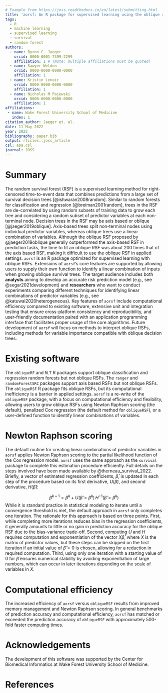 ```yaml
---
# Example from https://joss.readthedocs.io/en/latest/submitting.html
title: 'aorsf: An R package for supervised learning using the oblique random survival forest'
tags:
  - R
  - machine learning
  - supervised learning
  - survival
  - random forest
authors:
  - name: Byron C. Jaeger
    orcid: 0000-0001-7399-2299
    affiliation: 1 # (Note: multiple affiliations must be quoted)
  - name: Sawyer Welden
    orcid: 0000-0000-0000-0000
    affiliation: 1
  - name: Kristin Lenoir
    orcid: 0000-0000-0000-0000
    affiliation: 1
  - name: Nicholas M Pajewski
    orcid: 0000-0000-0000-0000
    affiliation: 1
affiliations:
 - name: Wake Forest University School of Medicine
   index: 1
citation_author: Jaeger et. al.
date: 11 May 2022
year: 2022
bibliography: paper.bib
output: rticles::joss_article
csl: apa.csl
journal: JOSS
---
```


# Summary

The random survival forest (RSF) is a supervised learning method for right-censored time-to-event data that combines predictions from a large set of survival decision trees [@ishwaran2008random]. Similar to random forests for classification and regression [@breiman2001random], trees in the RSF are de-correlated by using random subsets of training data to grow each tree and considering a random subset of predictor variables at each non-terminal node. Decision trees in the RSF may be axis based or oblique [@jaeger2019oblique]. Axis-based trees split non-terminal nodes using individual predictor variables, whereas oblique trees use a linear combination of variables. Although the oblique RSF proposed by @jaeger2019oblique generally outperformed the axis-based RSF in prediction tasks, the time to fit an oblique RSF was about 200 times that of the axis based RSF, making it difficult to use the oblique RSF in applied settings. 
``aorsf`` is an R package optimized for supervised learning with oblique RSFs. Extensions of ``aorsf``'s core features are supported by allowing users to supply their own function to identify a linear combination of inputs when growing oblique survival trees. The target audience includes both __analysts__ aiming to develop an accurate risk prediction model (e.g., see @segar2021development) and __researchers__ who want to conduct experiments comparing different techniques for identifying linear combinations of predictor variables (e.g., see @katuwal2020heterogeneous). Key features of ``aorsf`` include computational efficiency compared to existing software, extensive unit and integration testing that ensure cross-platform consistency and reproducibility, and user-friendly documentation paired with an application programming interface that facilitates proper usage of the core algorithms. Future development of ``aorsf`` will focus on  methods to interpret oblique RSFs, including methods for variable importance compatible with oblique decision trees.

# Existing software 

The `obliqueRF` and `RLT` R packages support oblique classification and regression random forests but not oblique RSFs. The `ranger` and `randomForestSRC` packages support axis based RSFs but not oblique RSFs. The ``obliqueRSF`` R package fits oblique RSFs, but its computational inefficiency is a barrier in applied settings. ``aorsf`` is a re-write of the `obliqueRSF` package, with a focus on computational efficiency and flexibility, allowing users to grow oblique RSFs using Newton Raphson scoring (the default), penalized Cox regression (the default method for `obliqueRSF`), or a user-defined function to identify linear combinations of variables. 

# Newton Raphson scoring

The default routine for creating linear combinations of predictor variables in ``aorsf`` applies Newton Raphson scoring to the partial likelihood function of the Cox regression model. ``aorsf`` uses the same approach as the `survival` package to complete this estimation procedure efficiently. Full details on the steps involved have been made available by @therneau_survival_2022. Briefly, a vector of estimated regression coefficients, $\hat{\beta}$, is updated in each step of the procedure based on its first derivative, $U(\hat{\beta})$, and second derivative, $H(\hat{\beta})$: 

$$ \hat{\beta}^{k+1} =  \hat{\beta}^{k} + U(\hat{\beta} = \hat{\beta}^{k})\, H^{-1}(\hat{\beta} = \hat{\beta}^{k})$$
While it is standard practice in statistical modeling to iterate until a convergence threshold is met, the default approach in ``aorsf`` only completes one iteration. The rationale for this approach is based on three points. First, while completing more iterations reduces bias in the regression coefficients, it generally amounts to little or no gain in prediction accuracy for the oblique RSF due to the bias-variance trade-off. Second, computing $U$ and $H$ requires computation and exponentiation of the vector $X\hat{\beta}$, where $X$ is the matrix of predictor values, but these steps can be skipped on the first iteration if an initial value of $\hat{\beta} = 0$ is chosen, allowing for a reduction in required computation. Third, using only one iteration with a starting value of 0 for $\hat{\beta}$ ensures numerical stability by avoiding exponentiation of large numbers, which can occur in later iterations depending on the scale of variables in $X$.

# Computational efficiency

The increased efficiency of ``aorsf`` versus `obliqueRSF` results from improved memory management and Newton Raphson scoring. In general benchmarks of prediction accuracy and computational efficiency, ``aorsf`` has matched or exceeded the prediction accuracy of `obliqueRSF` with approximately 500-fold faster computing times. 

# Acknowledgements

The development of this software was supported by the Center for Biomedical Informatics at Wake Forest University School of Medicine.

# References
